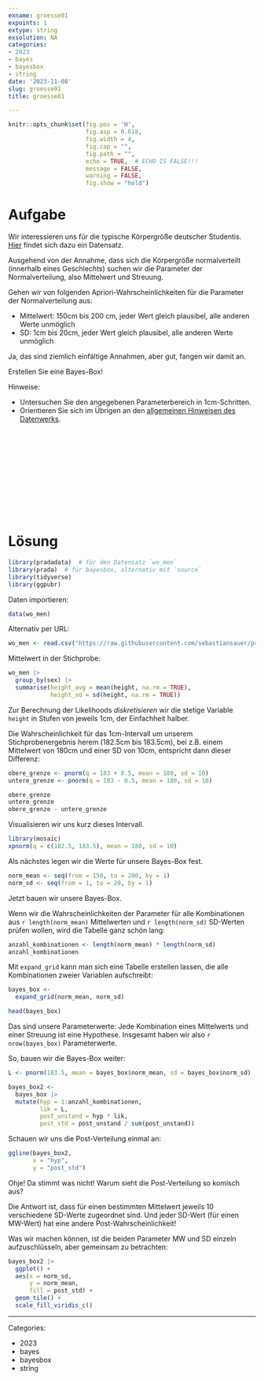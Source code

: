 ```yaml
---
exname: groesse01
expoints: 1
extype: string
exsolution: NA
categories:
- 2023
- bayes
- bayesbox
- string
date: '2023-11-08'
slug: groesse01
title: groesse01

---
```




<!-- WORK IN PROGRESS -->


```r
knitr::opts_chunk$set(fig.pos = 'H',
                      fig.asp = 0.618,
                      fig.width = 4,
                      fig.cap = "", 
                      fig.path = "",
                      echo = TRUE,  # ECHO IS FALSE!!!
                      message = FALSE,
                      warning = FALSE,
                      fig.show = "hold")
```



# Aufgabe


Wir interessieren uns für die typische Körpergröße deutscher Studentis.
[Hier](https://raw.githubusercontent.com/sebastiansauer/pradadata/master/data-raw/wo_men.csv) findet sich dazu ein Datensatz.

Ausgehend von der Annahme, dass sich die Körpergröße normalverteilt (innerhalb eines Geschlechts) suchen wir die Parameter der Normalverteilung, also Mittelwert und Streuung.

Gehen wir von folgenden Apriori-Wahrscheinlichkeiten für die Parameter der Normalverteilung aus:

- Mittelwert: 150cm bis 200 cm, jeder Wert gleich plausibel, alle anderen Werte unmöglich
- SD: 1cm bis 20cm, jeder Wert gleich plausibel, alle anderen Werte unmöglich


Ja, das sind ziemlich einfältige Annahmen, aber gut, fangen wir damit an.


Erstellen Sie eine Bayes-Box!

Hinweise:


- Untersuchen Sie den angegebenen Parameterbereich in 1cm-Schritten.
- Orientieren Sie sich im Übrigen an den [allgemeinen Hinweisen des Datenwerks](https://datenwerk.netlify.app/hinweise).




</br>
</br>
</br>
</br>
</br>
</br>
</br>
</br>
</br>
</br>

# Lösung




```r
library(pradadata)  # für den Datensatz `wo_men`
library(prada)  # für bayesbox, alternativ mit `source`
library(tidyverse)
library(ggpubr)
```

Daten importieren:

```r
data(wo_men)
```

Alternativ per URL:

```r
wo_men <- read.csv("https://raw.githubusercontent.com/sebastiansauer/pradadata/master/data-raw/wo_men.csv")
```

Mittelwert in der Stichprobe:

```r
wo_men |> 
  group_by(sex) |> 
  summarise(height_avg = mean(height, na.rm = TRUE),
            height_sd = sd(height, na.rm = TRUE))
```


Zur Berechnung der Likelihoods *diskretisieren* wir die stetige Variable `height` in Stufen von jeweils 1cm, der Einfachheit halber.

Die Wahrscheinlichkeit für das 1cm-Intervall um unserem Stichprobenergebnis herem (182.5cm bis 183.5cm), bei z.B. einem Mittelwert von 180cm und einer SD von 10cm, entspricht dann dieser Differenz:

```r
obere_grenze <- pnorm(q = 183 + 0.5, mean = 180, sd = 10)
untere_grenze <- pnorm(q = 183 - 0.5, mean = 180, sd = 10)

obere_grenze
untere_grenze
obere_grenze - untere_grenze
```

Visualisieren wir uns kurz dieses Intervall.

```r
library(mosaic)
xpnorm(q = c(182.5, 183.5), mean = 180, sd = 10)
```


Als nächstes legen wir die Werte für unsere Bayes-Box fest.



```r
norm_mean <- seq(from = 150, to = 200, by = 1)
norm_sd <- seq(from = 1, to = 20, by = 1)
```

Jetzt bauen wir unsere Bayes-Box.

Wenn wir die Wahrscheinlichkeiten der Parameter für alle Kombinationen aus `r length(norm_mean)` Mittelwerten und `r length(norm_sd)` SD-Werten prüfen wollen, wird die Tabelle ganz schön lang:

```r
anzahl_kombinationen <- length(norm_mean) * length(norm_sd)
anzahl_kombinationen
```


Mit `expand_grid` kann man sich eine Tabelle erstellen lassen, die alle Kombinationen zweier Variablen aufschreibt:


```r
bayes_box <-
  expand_grid(norm_mean, norm_sd)

head(bayes_box)
```

Das sind unsere Parameterwerte: Jede Kombination eines Mittelwerts und einer Streuung ist eine Hypothese. Insgesamt haben wir also `r nrow(bayes_box)` Parameterwerte. 

So, bauen wir die Bayes-Box weiter:

```r
L <- pnorm(183.5, mean = bayes_box$norm_mean, sd = bayes_box$norm_sd)

bayes_box2 <-
  bayes_box |> 
  mutate(hyp = 1:anzahl_kombinationen,
         lik = L,
         post_unstand = hyp * lik,
         post_std = post_unstand / sum(post_unstand))
```

Schauen wir uns die Post-Verteilung einmal an:

```r
ggline(bayes_box2,
       x = "hyp",
       y = "post_std")
```

Ohje! Da stimmt was nicht! 
Warum sieht die Post-Verteilung so komisch aus?



Die Antwort ist, dass für einen bestimmten Mittelwert jeweils 10 verschiedene SD-Werte zugeordnet sind. Und jeder SD-Wert (für einen MW-Wert) hat eine andere Post-Wahrscheinlichkeit!

Was wir machen können, ist die beiden Parameter MW und SD einzeln aufzuschlüsseln, aber gemeinsam zu betrachten:


```r
bayes_box2 |> 
  ggplot() +
  aes(x = norm_sd,
      y = norm_mean,
      fill = post_std) +
  geom_tile() +
  scale_fill_viridis_c()
```






---

Categories: 

- 2023
- bayes
- bayesbox
- string

